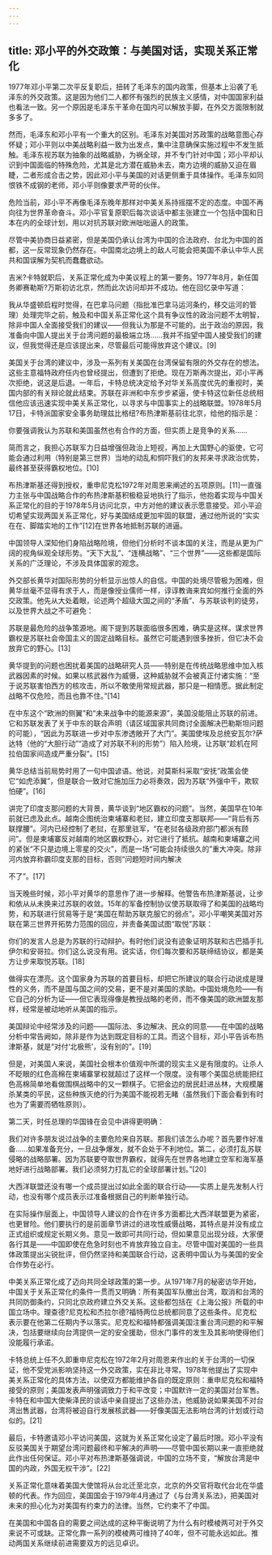 ```yaml
---
---
---
```

title: 邓小平的外交政策：与美国对话，实现关系正常化
---




1977年邓小平第二次平反复职后，扭转了毛泽东的国内政策，但基本上沿袭了毛泽东的外交政策。这是因为他们二人都怀有强烈的民族主义感情，对中国国家利益也看法一致。另一个原因是毛泽东干革命在国内可以解放手脚，在外交方面限制就多多了。

然而，毛泽东和邓小平有一个重大的区别。毛泽东对美国对苏政策的战略意图心存怀疑；邓小平则以中美战略利益一致为出发点，集中注意确保实施过程中不发生抵触。毛泽东视苏联为抽象的战略威胁，为祸全球，并不专门针对中国；邓小平却认识到中国面临的特殊危险，尤其是北方潜在威胁未去，南方边境的威胁又迫在眉睫，二者形成合击之势，因此邓小平与美国的对话更侧重于具体操作。毛泽东如同恨铁不成钢的老师，邓小平则像要求严苛的伙伴。

危险当前，邓小平不再像毛泽东晚年那样对中美关系持摇摆不定的态度。中国不再向往为世界革命奋斗。邓小平官复原职后每次谈话中都主张建立一个包括中国和日本在内的全球计划，用以对抗苏联对欧洲咄咄逼人的政策。

尽管中美协商日益紧密，但是美国仍承认台湾为中国的合法政府、台北为中国的首都，这一反常现象仍然存在。中国南北边境上的敌人可能会把美国不承认中华人民共和国误解为契机而蠢蠢欲动。

吉米?卡特就职后，关系正常化成为中美议程上的第一要务。1977年8月，新任国务卿赛勒斯?万斯初访北京，然而此次访问却并不成功。他在回忆录中写道：

我从华盛顿启程时觉得，在巴拿马问题（指批准巴拿马运河条约，移交运河的管理）处理完毕之前，触及和中国关系正常化这个具有争议性的政治问题不太明智，除非中国人全面接受我们的建议——但我认为那是不可能的。出于政治的原因，我准备向中国人提出关于台湾问题的最极端立场……我并不指望中国人接受我们的建议，但我觉得还是应该提出来，尽管最后可能得放弃这个建议。[9]

美国关于台湾的建议中，涉及一系列有关美国在台湾保留有限的外交存在的想法。这些主意福特政府任内也曾经提出，但遭到了拒绝。现在万斯再次提出，邓小平再次拒绝，说这是后退。一年后，卡特总统决定给予对华关系高度优先的重视时，美国内部的有关辩论就此结束。苏联在非洲和中东步步紧逼，使卡特这位新任总统相信他应该迅速实现中美关系正常化，以寻求与中国事实上的战略联盟。1978年5月17日，卡特派国家安全事务助理兹比格纽?布热津斯基前往北京，给他的指示是：

你要强调我认为苏联和美国虽然也有合作的方面，但实质上是竞争的关系……

简而言之，我担心苏联军力日益增强但政治上短视，再加上大国野心的驱使，它可能会通过利用（特别是第三世界）当地的动乱和恫吓我们的友邦来寻求政治优势，最终甚至获得霸权地位。[10]

布热津斯基还得到授权，重申尼克松1972年对周恩来阐述的五项原则。[11]一直强力主张与中国战略合作的布热津斯基积极稳妥地执行了指示，他抱着实现与中国关系正常化的目的于1978年5月访问北京，中方对他的建议表示愿意接受。邓小平迫切希望实现两国关系正常化，好与美国结成更加牢固的联盟，通过他所说的“实实在在、脚踏实地的工作”[12]在世界各地抵制苏联的进逼。

中国领导人深知他们身陷战略险境，但他们分析时不谈本国的关注，而是从更为广阔的视角纵观全球形势。“天下大乱”、“连横战略”、“三个世界”——这些都是国际关系的广泛理论，不涉及具体国家的观念。

外交部长黄华对国际形势的分析显示出惊人的自信。中国的处境尽管极为困难，但黄华丝毫不显得有求于人，而是像授业儒师一样，谆谆教诲来宾如何推行全面的外交政策。他先从大处着眼，论述两个超级大国之间的“矛盾”、与苏联谈判的徒劳，以及世界大战之不可避免：

苏联是最危险的战争策源地。阁下提到苏联面临很多困难，确实是这样。谋求世界霸权是苏联社会帝国主义的固定战略目标。虽然它可能遇到很多挫折，但它决不会放弃它的野心。[13]

黄华提到的问题也困扰着美国的战略研究人员——特别是在传统战略思维中加入核武器因素的时候。如果以核武器作为威慑，这种威胁就不会被真正付诸实施：“至于说苏联害怕西方的核攻击，所以不敢使用常规武器，那只是一相情愿。据此制定战略不仅危险，而且也靠不住。”[14]

在中东这个“欧洲的侧翼”和“未来战争中的能源来源”，美国没能阻止苏联的前进。它和苏联发表了关于中东的联合声明（请区域国家共同商讨全面解决巴勒斯坦问题的可能），“因此为苏联进一步对中东渗透敞开了大门”。美国使埃及总统安瓦尔?萨达特（他的“大胆行动”“造成了对苏联不利的形势”）陷入险境，让苏联“趁机在阿拉伯国家间造成严重分裂”。[15]

黄华总结当前局势时用了一句中国谚语。他说，对莫斯科采取“安抚”政策会使它“如虎添翼”，但是联合一致对它施加压力必将奏效，因为苏联“外强中干，欺软怕硬”。[16]

讲完了印度支那问题的大背景，黄华谈到“地区霸权的问题”。当然，美国早在10年前就已虑及此点。越南企图统治柬埔寨和老挝，建立印度支那联邦——“背后有苏联撑腰”。河内已经控制了老挝，在那里驻军，“在老挝各级政府部门都派有顾问”。但是柬埔寨反对越南的地区霸权野心，对它进行了抵抗。越南和柬埔寨之间的紧张“不只是边境上零星的交火”，而是一场“可能会持续很久的”重大冲突。除非河内放弃称霸印度支那的目标，否则“问题短时间内解决

不了”。[17]

当天晚些时候，邓小平对黄华的意思作了进一步解释。他警告布热津斯基说，让步和依从从未换来过苏联的收敛。15年的军备控制协议使苏联取得了和美国的战略均势，和苏联进行贸易等于是“美国在帮助苏联克服它的弱点”。邓小平嘲笑美国对苏联在第三世界开拓势力范围的回应，并责备美国试图“取悦”苏联：

你们的发言人总是为苏联的行动辩护。有时他们说没有迹象证明苏联和古巴插手扎伊尔和安哥拉。你们这么说没有用。说实话，你们每次要和苏联缔结协议，都是美方让步来取悦苏联。[18]

做得实在漂亮。这个国家身为苏联的首要目标，却把它所建议的联合行动说成是理性的义务，而不是国与国之间的交易，更不是对美国的求助。中国处境危险——有它自己的分析为证——但它表现得像是教授战略的老师，而不像美国的欧洲盟友那样，经常是被动地听从美国的指示。

美国辩论中经常涉及的问题——国际法、多边解决、民众的同意——在中国的战略分析中常告阙如，除非是作为达到既定目标的工具。而这个目标，邓小平告诉布热津斯基，就是“对付‘北极熊’，没有别的”。[19]

但是，对美国人来说，美国社会根本价值观中所谓的现实主义是有限度的。让杀人不眨眼的红色高棉在柬埔寨掌权就超过了这样一个限度。没有哪个美国总统能把红色高棉简单地看做围棋战略中的又一颗棋子。它把金边的居民赶进丛林，大规模屠杀某类的平民，这些种族灭绝的行为美国不能视若无睹（虽然我们下面会看到有时也为了需要而牺牲原则）。

第二天，时任总理的华国锋在会见中讲得更明确：

我们对许多朋友说过战争的主要危险来自苏联。那我们该怎么办呢？首先要作好准备……如果准备充分，一旦战争爆发，就不会处于不利地位。第二，必须打乱苏联侵略的战略部署。因为苏联要夺取世界霸权，就得先在世界各地建立空军和海军基地好进行战略部署。我们必须努力打乱它的全球部署计划。”[20]

大西洋联盟还没有哪一个成员提出过如此全面的联合行动——实质上是先发制人行动，也没有哪个成员表示过准备根据自己的判断单独行动。

在实际操作层面上，中国领导人建议的合作在许多方面都比大西洋联盟更为紧密，也更冒险。他们要执行的是前面章节讲过的进攻性威慑战略，其特点是并没有成立正式组织或规定长期义务。意见一致即可共同行动，但如果意见出现分歧，大家便各行其是——中国即使在危急时刻也不肯放弃独立自主。尽管中国对美国的一些具体政策提出尖锐批评，但仍然坚持和美国联合行动，这表明中国认为与美国的安全合作势在必行。

中美关系正常化成了迈向共同全球政策的第一步。从1971年7月的秘密访华开始，中国关于关系正常化的条件一贯而又明确：所有美国军队撤出台湾，取消和台湾的共同防御条约，只同北京政府建立外交关系。这些都包括在《上海公报》所载的中国立场中。理查德?尼克松和杰拉尔德?福特两位总统都同意了这些条件。尼克松表示要在他第二任期内予以落实。尼克松和福特都强调美国注重台湾问题的和平解决，包括要继续向台湾提供一定的安全援助，但水门事件的发生及其影响使得他们没能履行承诺。

卡特总统上任不久即重申尼克松在1972年2月对周恩来作出的关于台湾的一切保证，他不受党派影响坚持这一外交政策，实在非比寻常。1978年他提出了实现中美关系正常化的具体方法，以使双方都能维护各自的既定原则：重申尼克松和福特接受的原则；美国发表声明强调致力于和平改变；中国默许一定的美国对台军售。卡特在和中国大使柴泽民的谈话中亲自提出了这些办法，他威胁说如果美国不对台湾出售武器，台湾将被迫自行发展核武器——好像美国无法影响台湾的计划或行动似的。[21]

最后，卡特邀请邓小平访问美国，这就为关系正常化设定了最后时限。邓小平没有反驳美国关于期望台湾问题最终和平解决的声明——尽管中国长期以来一直拒绝就此作出任何保证。邓小平对布热津斯基强调说，中国的立场不变，“解放台湾是中国的内政，外国无权干涉”。[22]

关系正常化意味着美国大使馆将从台北迁至北京，北京的外交官将取代台北在华盛顿的代表。作为回应，美国国会于1979年4月通过了《与台湾关系法》，把美国对未来的担心化为对美国有约束力的法律。当然，它约束不了中国。

在美国和中国各自的需要之间达成的这种平衡说明了为什么有时模棱两可对于外交来说不可或缺。正常化靠一系列的模棱两可维持了40年，但不可能永远如此。推动两国关系继续前进需要双方的远见卓识。